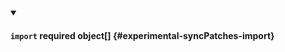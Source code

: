 


<details className="config-field" data-expandable="true" open>
<summary>

#### `import` <span className="config-field-required" data-required="false">required</span> <span className="config-field-type">object[]</span> <span className="config-field-default"></span> <span className="config-field-enum"></span> {#experimental-syncPatches-import}



</summary>

<PartialImportreference />


</details>
